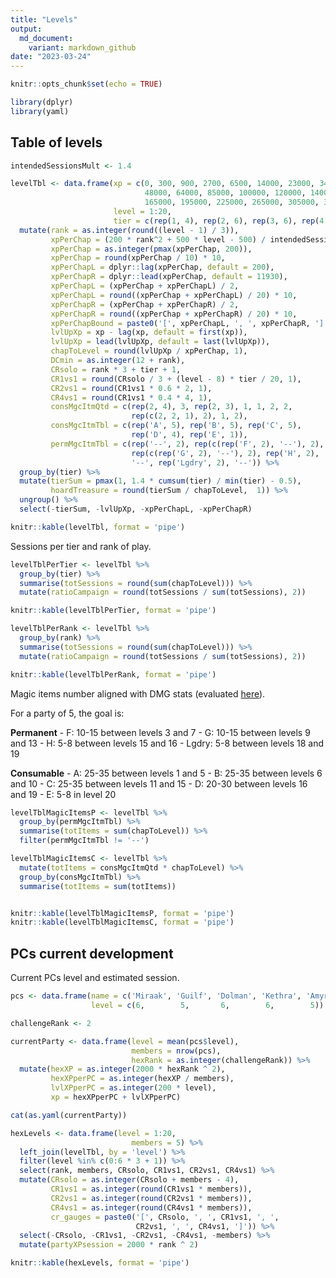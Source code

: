 ```yaml
---
title: "Levels"
output:
  md_document:
    variant: markdown_github
date: "2023-03-24"
---
```


```r
knitr::opts_chunk$set(echo = TRUE)

library(dplyr)
library(yaml)
```

## Table of levels

```r

intendedSessionsMult <- 1.4

levelTbl <- data.frame(xp = c(0, 300, 900, 2700, 6500, 14000, 23000, 34000,
                              48000, 64000, 85000, 100000, 120000, 140000,
                              165000, 195000, 225000, 265000, 305000, 355000),
                       level = 1:20,
                       tier = c(rep(1, 4), rep(2, 6), rep(3, 6), rep(4, 4))) %>% 
  mutate(rank = as.integer(round((level - 1) / 3)),
         xpPerChap = (200 * rank^2 + 500 * level - 500) / intendedSessionsMult,
         xpPerChap = as.integer(pmax(xpPerChap, 200)),
         xpPerChap = round(xpPerChap / 10) * 10,
         xpPerChapL = dplyr::lag(xpPerChap, default = 200),
         xpPerChapR = dplyr::lead(xpPerChap, default = 11930),
         xpPerChapL = (xpPerChap + xpPerChapL) / 2,
         xpPerChapL = round((xpPerChap + xpPerChapL) / 20) * 10,
         xpPerChapR = (xpPerChap + xpPerChapR) / 2,
         xpPerChapR = round((xpPerChap + xpPerChapR) / 20) * 10,
         xpPerChapBound = paste0('[', xpPerChapL, ', ', xpPerChapR, ']'),
         lvlUpXp = xp - lag(xp, default = first(xp)),
         lvlUpXp = lead(lvlUpXp, default = last(lvlUpXp)),
         chapToLevel = round(lvlUpXp / xpPerChap, 1),
         DCmin = as.integer(12 + rank),
         CRsolo = rank * 3 + tier + 1,
         CR1vs1 = round(CRsolo / 3 + (level - 8) * tier / 20, 1),
         CR2vs1 = round(CR1vs1 * 0.6 * 2, 1),
         CR4vs1 = round(CR1vs1 * 0.4 * 4, 1),
         consMgcItmQtd = c(rep(2, 4), 3, rep(2, 3), 1, 1, 2, 2,
                           rep(c(2, 2, 1), 2), 1, 2),
         consMgcItmTbl = c(rep('A', 5), rep('B', 5), rep('C', 5),
                           rep('D', 4), rep('E', 1)),
         permMgcItmTbl = c(rep('--', 2), rep(c(rep('F', 2), '--'), 2),
                           rep(c(rep('G', 2), '--'), 2), rep('H', 2),
                           '--', rep('Lgdry', 2), '--')) %>%
  group_by(tier) %>%
  mutate(tierSum = pmax(1, 1.4 * cumsum(tier) / min(tier) - 0.5),
         hoardTreasure = round(tierSum / chapToLevel,  1)) %>%
  ungroup() %>%
  select(-tierSum, -lvlUpXp, -xpPerChapL, -xpPerChapR)

knitr::kable(levelTbl, format = 'pipe')
```

Sessions per tier and rank of play.

```r
levelTblPerTier <- levelTbl %>%
  group_by(tier) %>%
  summarise(totSessions = round(sum(chapToLevel))) %>%
  mutate(ratioCampaign = round(totSessions / sum(totSessions), 2))

knitr::kable(levelTblPerTier, format = 'pipe')
```

```r
levelTblPerRank <- levelTbl %>%
  group_by(rank) %>%
  summarise(totSessions = round(sum(chapToLevel))) %>%
  mutate(ratioCampaign = round(totSessions / sum(totSessions), 2))

knitr::kable(levelTblPerRank, format = 'pipe')
```

Magic items number aligned with DMG stats (evaluated [here](https://www.enworld.org/threads/analysis-of-typical-magic-item-distribution.395770/)).

For a party of 5, the goal is:

**Permanent**
- F: 10-15 between levels 3 and 7
- G: 10-15 between levels 9 and 13
- H: 5-8 between levels 15 and 16
- Lgdry: 5-8 between levels 18 and 19

**Consumable**
- A: 25-35 between levels 1 and 5
- B: 25-35 between levels 6 and 10
- C: 25-35 between levels 11 and 15
- D: 20-30 between levels 16 and 19
- E: 5-8 in level 20

```r
levelTblMagicItemsP <- levelTbl %>%
  group_by(permMgcItmTbl) %>%
  summarise(totItems = sum(chapToLevel)) %>%
  filter(permMgcItmTbl != '--')

levelTblMagicItemsC <- levelTbl %>%
  mutate(totItems = consMgcItmQtd * chapToLevel) %>%
  group_by(consMgcItmTbl) %>%
  summarise(totItems = sum(totItems))


knitr::kable(levelTblMagicItemsP, format = 'pipe')
knitr::kable(levelTblMagicItemsC, format = 'pipe')
```


## PCs current development

Current PCs level and estimated session.

```r
pcs <- data.frame(name = c('Miraak', 'Guilf', 'Dolman', 'Kethra', 'Amyria'),
                  level = c(6,        5,       6,        6,        5))

challengeRank <- 2

currentParty <- data.frame(level = mean(pcs$level),
                           members = nrow(pcs),
                           hexRank = as.integer(challengeRank)) %>%
  mutate(hexXP = as.integer(2000 * hexRank ^ 2),
         hexXPperPC = as.integer(hexXP / members),
         lvlXPperPC = as.integer(200 * level),
         xp = hexXPperPC + lvlXPperPC)

cat(as.yaml(currentParty))

```


```r
hexLevels <- data.frame(level = 1:20,
                           members = 5) %>%
  left_join(levelTbl, by = 'level') %>%
  filter(level %in% c(0:6 * 3 + 1)) %>%
  select(rank, members, CRsolo, CR1vs1, CR2vs1, CR4vs1) %>%
  mutate(CRsolo = as.integer(CRsolo + members - 4),
         CR1vs1 = as.integer(round(CR1vs1 * members)),
         CR2vs1 = as.integer(round(CR2vs1 * members)),
         CR4vs1 = as.integer(round(CR4vs1 * members)),
         cr_gauges = paste0('[', CRsolo, ', ', CR1vs1, ', ',
                            CR2vs1, ', ', CR4vs1, ']')) %>%
  select(-CRsolo, -CR1vs1, -CR2vs1, -CR4vs1, -members) %>%
  mutate(partyXPsession = 2000 * rank ^ 2)

knitr::kable(hexLevels, format = 'pipe')
```
